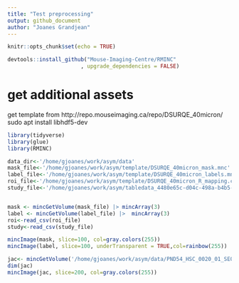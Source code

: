 ```yaml
---
title: "Test preprocessing"
output: github_document
author: "Joanes Grandjean"
---
```


```r
knitr::opts_chunk$set(echo = TRUE)
```


```r
devtools::install_github("Mouse-Imaging-Centre/RMINC"
                       , upgrade_dependencies = FALSE)
```

# get additional assets
get template from  http://repo.mouseimaging.ca/repo/DSURQE_40micron/
sudo apt install libhdf5-dev

```r
library(tidyverse)
library(glue)
library(RMINC)
```

```r
data_dir<-'/home/gjoanes/work/asym/data'
mask_file<-'/home/gjoanes/work/asym/template/DSURQE_40micron_mask.mnc'
label_file<-'/home/gjoanes/work/asym/template/DSURQE_40micron_labels.mnc'
roi_file<-'/home/gjoanes/work/asym/template/DSURQE_40micron_R_mapping.csv'
study_file<-'/home/gjoanes/work/asym/tabledata_4480e65c-d04c-498a-b4b5-7dabbfbed709.csv'


mask <- mincGetVolume(mask_file) |> mincArray(3)
label <- mincGetVolume(label_file) |>  mincArray(3)
roi<-read_csv(roi_file)
study<-read_csv(study_file)

```


```r
mincImage(mask, slice=100, col=gray.colors(255))
mincImage(label, slice=100, underTransparent = TRUE,col=rainbow(255))
```

```r

jac<- mincGetVolume('/home/gjoanes/work/asym/data/PND54_HSC_0020_01_SE01_MR/scans/MR_MINC-mice_ex_vivo_fixedbrain_32um_longesp/resources/Scan_To_Global_Relative_Jacobians/files/img_21may10.1.november_2007_distortion_corrected-final-nlin_with_additional_inverted_pure_nlin_relative_log_determinant_fwhm0.2_common.mnc') |> mincArray(3)
dim(jac)
mincImage(jac, slice=200, col=gray.colors(255))
```

